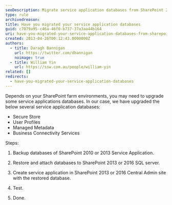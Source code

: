 ```yaml
---
seoDescription: Migrate service application databases from SharePoint 2010 to 2013 and ensure seamless integration.
type: rule
archivedreason:
title: Have you migrated your service application databases
guid: c7079a95-c46a-46f0-b737-37a3aa44b164
uri: have-you-migrated-your-service-application-databases-from-sharepoint-2010-to-2013
created: 2013-04-26T00:12:43.0000000Z
authors:
  - title: Daragh Bannigan
    url: https://twitter.com/dbannigan
    noimage: true
  - title: William Yin
    url: https://ssw.com.au/people/william-yin
related: []
redirects:
  - have-you-migrated-your-service-application-databases
---
```


Depends on your SharePoint farm environments, you may need to upgrade some service applications databases.
In our case, we have upgraded the below several service application databases:

- Secure Store
- User Profiles
- Managed Metadata
- Business Connectivity Services

Steps:

1. Backup databases of SharePoint 2010 or 2013 Service Application.

2. Restore and attach databases to SharePoint 2013 or 2016 SQL server.

3. Create service application in SharePoint 2013 or 2016 Central Admin site with the restored database.

4. Test.

5. Done.